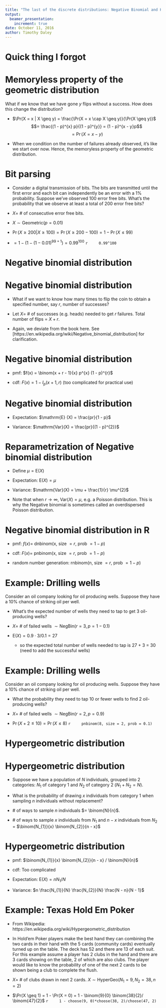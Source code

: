 ```yaml
---
title: "The last of the discrete distributions: Negative Binomial and Hypergeometric"
output:
  beamer_presentation:
    increment: true
date: October 11, 2016
author: Timothy Daley
---
```


# Quick thing I forgot

# Memoryless property of the geometric distribution

What if we know that we have gone $y$ flips without a success.  How does this change the distribution?

- $\Pr(X = x | X \geq y) = \frac{\Pr(X = x \cap X \geq y)}{\Pr(X \geq y)}$ $$= \frac{(1 - p)^{x} p}{(1 - p)^{y}} = (1 - p)^{x - y}p$$ $$= \Pr(X = x - y)$$

- When we condition on the number of failures already observed, it's like we start over now.  Hence, the memoryless property of the geometric distribution.

# Bit parsing

- Consider a digital transmission of bits.  The bits are transmitted until the first error and each bit can independently be an error with a $1 \%$ probability.  Suppose we've observed 100 error free bits.  What's the probability that we observe at least a total of 200 error free bits?

- $X =$ \# of consecutive error free bits.  

- $X \sim \text{Geometric}(p = 0.01)$

- $\Pr(X \geq 200 | X \geq 100) = \Pr(X \geq 200 - 100) = 1 - \Pr(X \leq 99)$

- $= 1 - (1 - (1 - 0.01)^{99 + 1}) = 0.99^{100}$
    ```r
    0.99^100
    ```


# Negative binomial distribution {.bigger}

# Negative binomial distribution

- What if we want to know how many times to flip the coin to obtain a specified number, say $r$, number of successes?  

- Let $X =$ \# of successes (e.g. heads) needed to get $r$ failures.  Total number of flips = $X + r$.

- Again, we deviate from the book here.  See [https://en.wikipedia.org/wiki/Negative_binomial_distribution] for clarification.

# Negative binomial distribution

- pmf: $f(x) = \binom{x + r - 1}{x} p^{x} (1 - p)^{r}$

- cdf: $F(x) = 1 - I_{p}(x + 1, r)$ (too complicated for practical use)

# Negative binomial distribution

- Expectation: $\mathrm{E} (X) = \frac{pr}{1 - p}$

- Variance: $\mathrm{Var}(X) = \frac{pr}{(1 - p)^{2}}$

# Reparametrization of Negative binomial distribution

- Define $\mu = \mathrm{E} (X)$

- Expectation: $\mathrm{E} (X) = \mu$

- Variance: $\mathrm{Var}(X) = \mu + \frac{1}{r} \mu^{2}$

- Note that when $r \to \infty$, $\mathrm{Var}(X) = \mu$, e.g. a Poisson distribution.  This is why the Negative binomial is sometimes called an overdispersed Poisson distribution.

# Negative binomial distribution in R

- pmf: $f(x) =$ dnbinom(x, size $= r$, prob $= 1 - p$)

- cdf: $F(x) =$ pnbinom(x, size $= r$, prob $= 1 - p$)

- random number generation: rnbinom(n, size $= r$, prob $= 1 - p$)

# Example: Drilling wells

Consider an oil company looking for oil producing wells.  Suppose they have a 10\% chance of striking oil per well.  

- What's the expected number of wells they need to tap to get 3 oil-producing wells?

- $X =$ \# of failed wells $\sim \text{NegBin}(r = 3, p = 1 - 0.1)$

- $\mathrm{E}(X) = 0.9 \cdot 3 / 0.1 = 27$
    - so the expected total number of wells needed to tap is 27 + 3 = 30 (need to add the successful wells)
    
    
# Example: Drilling wells

Consider an oil company looking for oil producing wells.  Suppose they have a 10\% chance of striking oil per well.  

- What the probability they need to tap 10 or fewer wells to find 2 oil-producing wells?

- $X =$ \# of failed wells $\sim \text{NegBin}(r = 2, p = 0.9)$

- $\Pr(X + 2 \leq 10) = \Pr(X \leq 8)$
    ```r
    pnbinom(8, size = 2, prob = 0.1)
    ```
    
# Hypergeometric distribution {.bigger}

# Hypergeometric distribution

- Suppose we have a population of $N$ individuals, grouped into 2 categories: $N_{1}$ of category 1 and $N_{2}$ of category 2 ($N_{1} + N_{2} = N$).

- What is the probability of drawing $x$ individuals from category 1 when sampling $n$ individuals without replacement?

- \# of ways to sample $n$ individuals $= \binom{N}{n}$.

- \# of ways to sample $x$ individuals from $N_{1}$ and $n - x$ individuals from $N_{2}$ = $\binom{N_{1}}{x} \binom{N_{2}}{n - x}$

# Hypergeometric distribution

- pmf: $\binom{N_{1}}{x} \binom{N_{2}}{n - x} / \binom{N}{n}$

- cdf: Too complicated

- Expectation: $\mathrm{E} (X) = n N_{1} / N$

- Variance:  $n \frac{N_{1}}{N} \frac{N_{2}}{N} \frac{N - n}{N - 1}$

# Example: Texas Hold Em Poker

- From Wikipedia: https://en.wikipedia.org/wiki/Hypergeometric_distribution

- In Hold'em Poker players make the best hand they can combining the two cards in their hand with the 5 cards (community cards) eventually turned up on the table. The deck has 52 and there are 13 of each suit. For this example assume a player has 2 clubs in the hand and there are 3 cards showing on the table, 2 of which are also clubs. The player would like to know the probability of one of the next 2 cards to be shown being a club to complete the flush.

-  $X =$ \# of clubs drawn in next 2 cards.  $X \sim \text{HyperGeo}(N_{1} = 9, N_{2} = 38, n = 2)$

- $\Pr(X \geq 1) = 1 - \Pr(X = 0) = 1 - \binom{9}{0} \binom{38}{2}/ \binom{47}{2}$
    ```r
    1 - choose(9, 0)*choose(38, 2)/choose(47, 2)
    ```